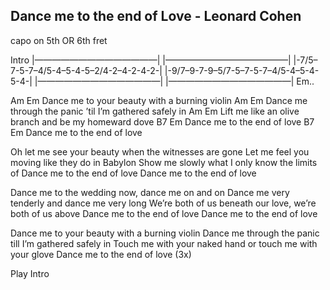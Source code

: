 ## Dance me to the end of Love - Leonard Cohen



capo on 5th OR 6th fret

Intro
|------------------------------------------|
|------------------------------------------|
|-7/5--7-5-7--4/5-4--5-4-5--2/4-2--4-2-4-2-|
|-9/7--9-7-9--5/7-5--7-5-7--4/5-4--5-4-5-4-|
|------------------------------------------|
|------------------------------------------|  Em..

Am                             Em
Dance me to your beauty with a burning violin
Am                                  Em
Dance me through the panic 'til I'm gathered safely in
Am                               Em
Lift me like an olive branch and be my homeward dove
B7                   Em
Dance me to the end of love
B7                   Em
Dance me to the end of love

Oh let me see your beauty when the witnesses are gone 
Let me feel you moving like they do in Babylon 
Show me slowly what I only know the limits of 
Dance me to the end of love 
Dance me to the end of love 

Dance me to the wedding now, dance me on and on 
Dance me very tenderly and dance me very long 
We're both of us beneath our love, we're both of us above 
Dance me to the end of love 
Dance me to the end of love

Dance me to your beauty with a burning violin 
Dance me through the panic till I'm gathered safely in 
Touch me with your naked hand or touch me with your glove 
Dance me to the end of love (3x)

Play Intro

